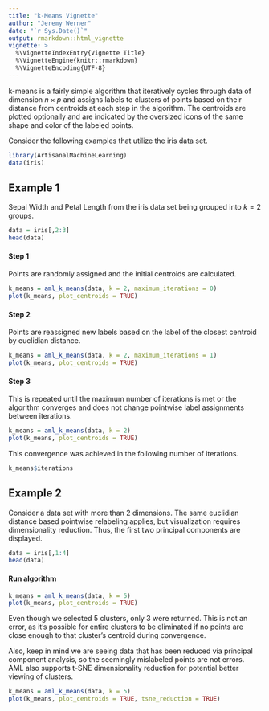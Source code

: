 ```yaml
---
title: "k-Means Vignette"
author: "Jeremy Werner"
date: "`r Sys.Date()`"
output: rmarkdown::html_vignette
vignette: >
  %\VignetteIndexEntry{Vignette Title}
  %\VignetteEngine{knitr::rmarkdown}
  %\VignetteEncoding{UTF-8}
---
```


k-means is a fairly simple algorithm that iteratively cycles through data of dimension $n \times p$ and assigns labels to clusters of points based on their distance from centroids at each step in the algorithm. The centroids are plotted optionally and are indicated by the oversized icons of the same shape and color of the labeled points. 


Consider the following examples that utilize the iris data set. 

```r
library(ArtisanalMachineLearning)
data(iris)
```

## Example 1

Sepal Width and Petal Length from the iris data set being grouped into $k = 2$ groups.

```r
data = iris[,2:3]
head(data)
```

#### Step 1

Points are randomly assigned and the initial centroids are calculated.

```r
k_means = aml_k_means(data, k = 2, maximum_iterations = 0)
plot(k_means, plot_centroids = TRUE)
```

#### Step 2

Points are reassigned new labels based on the label of the closest centroid by euclidian distance. 

```r
k_means = aml_k_means(data, k = 2, maximum_iterations = 1)
plot(k_means, plot_centroids = TRUE)
```

#### Step 3

This is repeated until the maximum number of iterations is met or the algorithm converges and does not change pointwise label assignments between iterations. 

```r
k_means = aml_k_means(data, k = 2)
plot(k_means, plot_centroids = TRUE)
```

This convergence was achieved in the following number of iterations.

```r
k_means$iterations
```

## Example 2

Consider a data set with more than 2 dimensions. The same euclidian distance based pointwise relabeling applies, but visualization requires dimensionality reduction. Thus, the first two principal components are displayed.


```r
data = iris[,1:4]
head(data)
```

#### Run algorithm

```r
k_means = aml_k_means(data, k = 5)
plot(k_means, plot_centroids = TRUE)
```

Even though we selected 5 clusters, only 3 were returned. This is not an error, as it's possible for entire clusters to be eliminated if no points are close enough to that cluster's centroid during convergence. 

Also, keep in mind we are seeing data that has been reduced via principal component analysis, so the seemingly mislabeled points are not errors. AML also supports t-SNE dimensionality reduction for potential better viewing of clusters. 

```r
k_means = aml_k_means(data, k = 5)
plot(k_means, plot_centroids = TRUE, tsne_reduction = TRUE)
```
